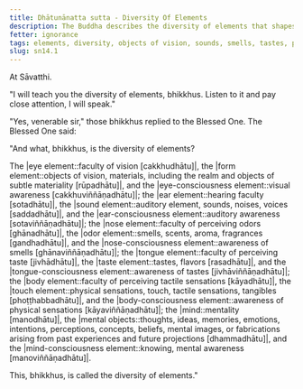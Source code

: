 ```yaml
---
title: Dhātunānatta sutta - Diversity Of Elements
description: The Buddha describes the diversity of elements that shapes one's experience.
fetter: ignorance
tags: elements, diversity, objects of vision, sounds, smells, tastes, physical sensations, mental objects, form element, sound element, odor element, taste element, touch element, sn, sn12-21, sn14, six sense bases
slug: sn14.1
---
```


At Sāvatthi.

"I will teach you the diversity of elements, bhikkhus. Listen to it and pay close attention, I will speak."

"Yes, venerable sir," those bhikkhus replied to the Blessed One. The Blessed One said:

"And what, bhikkhus, is the diversity of elements?

The |eye element::faculty of vision [cakkhudhātu]|, the |form element::objects of vision, materials, including the realm and objects of subtle materiality [rūpadhātu]|, and the |eye-consciousness element::visual awareness [cakkhuviññāṇadhātu]|;
the |ear element::hearing faculty [sotadhātu]|, the |sound element::auditory element, sounds, noises, voices [saddadhātu]|, and the |ear-consciousness element::auditory awareness [sotaviññāṇadhātu]|;
the |nose element::faculty of perceiving odors [ghānadhātu]|, the |odor element::smells, scents, aroma, fragrances [gandhadhātu]|, and the |nose-consciousness element::awareness of smells [ghānaviññāṇadhātu]|;
the |tongue element::faculty of perceiving taste [jivhādhātu]|, the |taste element::tastes, flavors [rasadhātu]|, and the |tongue-consciousness element::awareness of tastes [jivhāviññāṇadhātu]|;
the |body element::faculty of perceiving tactile sensations [kāyadhātu]|, the |touch element::physical sensations, touch, tactile sensations, tangibles [phoṭṭhabbadhātu]|, and the |body-consciousness element::awareness of physical sensations [kāyaviññāṇadhātu]|;
the |mind::mentality [manodhātu]|, the |mental objects::thoughts, ideas, memories, emotions, intentions, perceptions, concepts, beliefs, mental images, or fabrications arising from past experiences and future projections [dhammadhātu]|, and the |mind-consciousness element::knowing, mental awareness [manoviññāṇadhātu]|.

This, bhikkhus, is called the diversity of elements."